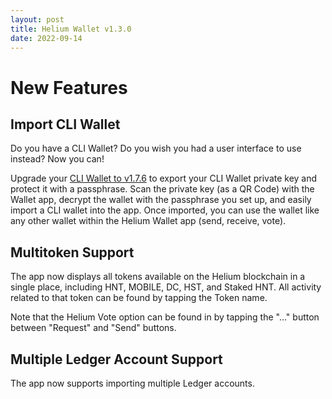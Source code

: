 ```yaml
---
layout: post
title: Helium Wallet v1.3.0
date: 2022-09-14
---
```


# New Features

## Import CLI Wallet

Do you have a CLI Wallet? Do you wish you had a user interface to use instead? Now you can!

<!--truncate-->

Upgrade your [CLI Wallet to v1.7.6](https://github.com/helium/helium-wallet-rs/releases/tag/v1.7.6)
to export your CLI Wallet private key and protect it with a passphrase. Scan the private key (as a
QR Code) with the Wallet app, decrypt the wallet with the passphrase you set up, and easily import a
CLI wallet into the app. Once imported, you can use the wallet like any other wallet within the
Helium Wallet app (send, receive, vote).

## Multitoken Support

The app now displays all tokens available on the Helium blockchain in a single place, including HNT,
MOBILE, DC, HST, and Staked HNT. All activity related to that token can be found by tapping the
Token name.

Note that the Helium Vote option can be found in by tapping the "..." button between "Request" and
"Send" buttons.

## Multiple Ledger Account Support

The app now supports importing multiple Ledger accounts.
